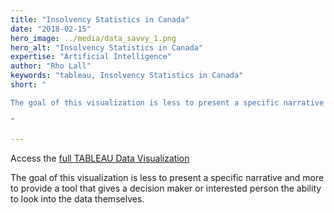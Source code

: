 ```yaml
---
title: "Insolvency Statistics in Canada"
date: "2018-02-15"
hero_image: ../media/data_savvy_1.png
hero_alt: "Insolvency Statistics in Canada"
expertise: "Artificial Intelligence"
author: "Rho Lall"
keywords: "tableau, Insolvency Statistics in Canada"
short: "

The goal of this visualization is less to present a specific narrative and more to provide a tool that gives a decision maker or interested person the ability to look into the data themselves.

"

---
```

Access the [full TABLEAU Data Visualization](https://public.tableau.com/app/profile/rho.lall/viz/InsolvencyStatisticsinCanada/InsolvencyStatisticsinCanada)

The goal of this visualization is less to present a specific narrative and more to provide a tool that gives a decision maker or interested person the ability to look into the data themselves.